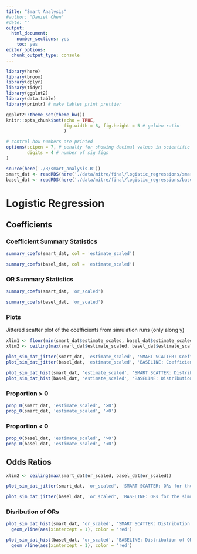 ```yaml
---
title: "Smart Analysis"
#author: "Daniel Chen"
#date: ""
output: 
  html_document: 
    number_sections: yes
    toc: yes
editor_options: 
  chunk_output_type: console
---
```


```r
library(here)
library(broom)
library(dplyr)
library(tidyr)
library(ggplot2)
library(data.table)
library(printr) # make tables print prettier

ggplot2::theme_set(theme_bw())
knitr::opts_chunk$set(echo = TRUE,
                      fig.width = 8, fig.height = 5 # golden ratio
                      )

# control how numbers are printed
options(scipen = 7, # penalty for showing decimal values in scientific notation (999 to disable)
        digits = 4 # number of sig figs
)

source(here('./R/smart_analysis.R'))
smart_dat <- readRDS(here('./data/mitre/final/logistic_regressions/smart_data_coefs.RDS'))
basel_dat <- readRDS(here('./data/mitre/final/logistic_regressions/basel_data_coefs.RDS'))
```

# Logistic Regression

## Coefficients

### Coefficient Summary Statistics

```r
summary_coefs(smart_dat, col = 'estimate_scaled')
```

```r
summary_coefs(basel_dat, col = 'estimate_scaled')
```

### OR Summary Statistics

```r
summary_coefs(smart_dat, 'or_scaled')
```

```r
summary_coefs(basel_dat, 'or_scaled')
```

### Plots

Jittered scatter plot of the coefficients from simulation runs (only along y)

```r
xlim1 <- floor(min(smart_dat$estimate_scaled, basel_dat$estimate_scaled))
xlim2 <- ceiling(max(smart_dat$estimate_scaled, basel_dat$estimate_scaled))

plot_sim_dat_jitter(smart_dat, 'estimate_scaled', 'SMART SCATTER: Coefficients for the Sumulation Runs', xlim = c(xlim1, xlim2))
plot_sim_dat_jitter(basel_dat, 'estimate_scaled', 'BASELINE: Coefficients for the Sumulation Runs', xlim = c(xlim1, xlim2))
```

```r
plot_sim_dat_hist(smart_dat, 'estimate_scaled', 'SMART SCATTER: Distribution of simulated coefficients')
plot_sim_dat_hist(basel_dat, 'estimate_scaled', 'BASELINE: Distribution of simulated coefficients')
```

### Proportion > 0

```r
prop_0(smart_dat, 'estimate_scaled', '>0')
prop_0(smart_dat, 'estimate_scaled', '<0')
```


### Proportion < 0

```r
prop_0(basel_dat, 'estimate_scaled', '>0')
prop_0(basel_dat, 'estimate_scaled', '<0')
```

## Odds Ratios

```r
xlim2 <- ceiling(max(smart_dat$or_scaled, basel_dat$or_scaled))
```


```r
plot_sim_dat_jitter(smart_dat, 'or_scaled', 'SMART SCATTER: ORs for the simulation runs', xlim = c(0, xlim2), vline = 1)
```

```r
plot_sim_dat_jitter(basel_dat, 'or_scaled', 'BASELINE: ORs for the simulation runs', xlim = c(0, xlim2), vline = 1)
```

### Disribution of ORs

```r
plot_sim_dat_hist(smart_dat, 'or_scaled', 'SMART SCATTER: Distribution of ORs') +
  geom_vline(aes(xintercept = 1), color = 'red')

plot_sim_dat_hist(basel_dat, 'or_scaled', 'BASELINE: Distribution of ORs') +
  geom_vline(aes(xintercept = 1), color = 'red')
```
